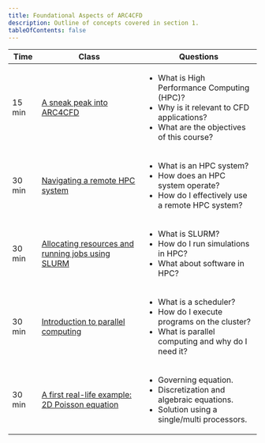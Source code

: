 ```yaml
---
title: Foundational Aspects of ARC4CFD
description: Outline of concepts covered in section 1.
tableOfContents: false
---
```


| Time | Class | Questions |
| ------- | ------- | ------- |
| 15 min | [A sneak peak into ARC4CFD](../part1) | <ul><li>What is High Performance Computing (HPC)?</li><li>Why is it relevant to CFD applications?</li><li>What are the objectives of this course?</li></ul> |
| 30 min | [Navigating a remote HPC system](../part2) | <ul><li>What is an HPC system?</li><li>How does an HPC system operate?</li><li>How do I effectively use a remote HPC system?</li></ul> |
| 30 min | [Allocating resources and running jobs using SLURM](../part3) | <ul><li>What is SLURM?</li><li>How do I run simulations in HPC?</li><li>What about software in HPC?</li></ul> |
| 30 min | [Introduction to parallel computing](../part4) | <ul><li>What is a scheduler?</li><li>How do I execute programs on the cluster?</li><li>What is parallel computing and why do I need it?</li></ul> |
| 30 min | [A first real-life example: 2D Poisson equation](../part5) | <ul><li>Governing equation.</li><li>Discretization and algebraic equations.</li><li>Solution using a single/multi processors.</li></ul> |
